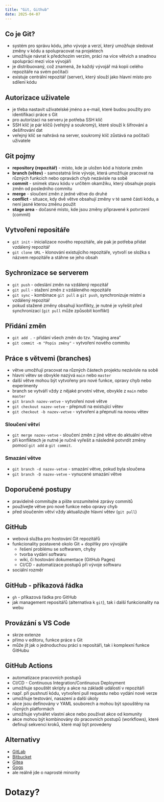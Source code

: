 ```yaml
---
title: "Git, Github"
date: 2025-04-07 
---
```


## Co je [Git]{.software}?

- systém pro správu kódu, jeho vývoje a verzí, který umožňuje sledovat změny v kódu a spolupracovat na projektech
- umožňuje návrat k předchozím verzím, práci na více větvích a snadnou spolupráci mezi více vývojáři
- je distribuovaný, což znamená, že každý vývojář má kopii celého repozitáře na svém počítači
- existuje centrální repozitář (server), který slouží jako hlavní místo pro sdílení kódu

## Autorizace uživatele

- je třeba nastavit uživatelské jméno a e-mail, které budou použity pro identifikaci práce s [Git]{.software}
- pro autorizaci na serveru je potřeba SSH klíč
- SSH klíč je pár klíčů (veřejný a soukromý), které slouží k šifrování a dešifrování dat
- veřejný klíč se nahrává na server, soukromý klíč zůstává na počítači uživatele

## Git pojmy

- **repository (repozitář)** - místo, kde je uložen kód a historie změn
- **branch (větev)** - samostatná linie vývoje, která umožňuje pracovat na různých funkcích nebo opravách chyb nezávisle na sobě
- **commit** - snímek stavu kódu v určitém okamžiku, který obsahuje popis změn od posledního commitu
- **merge** - sloučení změn z jedné větve do druhé
- **conflict** - situace, kdy dvě větve obsahují změny v té samé části kódu, a není jasné kterou změnu použít
- **stage area** - dočasné místo, kde jsou změny připravené k potvrzení (commit)

## Vytvoření repositáře

- `git init` - inicializace nového repozitáře, ale pak je potřeba přidat vzdálený repozitář
- `git clone URL` - klonování existujícího repozitáře, vytvoří se složka s názvem repozitáře a stáhne se jeho obsah

## Sychronizace se serverem

- `git push` - odeslání změn na vzdálený repozitář
- `git pull` - stažení změn z vzdáleného repozitáře
- `git sync` - kombinace `git pull` a `git push`, synchronizuje místní a vzdálený repozitář
- pokud stažené změny obsahují konflikty, je nutné je vyřešit před synchronizací (`git pull` může způsobit konflikt)

## Přidání změn

- `git add .` - přidání všech změn do tzv. "staging area"
- `git commit -m "Popis změny"` - vytvoření nového commitu

## Práce s větvemi (branches)

- větve umožňují pracovat na různých částech projektu nezávisle na sobě
- hlavní větev se obvykle nazývá `main` nebo `master`
- další větve mohou být vytvořeny pro nové funkce, opravy chyb nebo experimenty
- branch se vytváří vždy z nějaké prvotní větve, obvykle z `main` nebo `master`
- `git branch nazev-vetve` - vytvoření nové větve
- `git checkout nazev-vetve` - přepnutí na existující větev
- `git checkout -b nazev-vetve` - vytvoření a přepnutí na novou větev

### Sloučení větví

- `git merge nazev-vetve` - sloučení změn z jiné větve do aktuální větve
- při konfliktech je nutné je ručně vyřešit a následně potvrdit změny pomocí `git add` a `git commit`.

### Smazání větve

- `git branch -d nazev-vetve` - smazání větve, pokud byla sloučena
- `git branch -D nazev-vetve` - vynucené smazání větve

## Doporučené postupy

- pravidelně commitujte a pište srozumitelné zprávy commitů
- používejte větve pro nové funkce nebo opravy chyb
- před sloučením větví vždy aktualizujte hlavní větev (`git pull`)

## GitHub

- webová služba pro hostování Git repozitářů
- funkcionality postavené okolo Git + doplňky pro vývojáře
  - řešení problému se softwarem, chyby
  - tvorba vydání softwaru
  - wiki, či hostování dokumentace (GitHub Pages)
  - CI/CD - automatizace postupů při vývoje softwaru
- sociální rozměr

## GitHub - příkazová řádka

- `gh` - příkazová řádka pro GitHub
- jak management repositářů (alternativa k `git`), tak i další funkcionality na webu

## Provázání s [VS Code]{.software}

- skrze extenze 
- přímo v editoru, funkce práce s [Git]{.software}
- může jít jak o jednoduchou práci s repositáři, tak i komplexní funkce GitHubu

## GitHub Actions

- automatizace pracovních postupů
- CI/CD - Continuous Integration/Continuous Deployment
- umožňuje spouštět skripty a akce na základě událostí v repozitáři
- např. při pushnutí kódu, vytvoření pull requestu nebo vydání nové verze
- umožňuje testování, nasazení a další úkoly
- akce jsou definovány v YAML souborech a mohou být spouštěny na různých platformách
- umožňuje vytvářet vlastní akce nebo používat akce od komunity
- akce mohou být kombinovány do pracovních postupů (workflows), které definují sekvenci kroků, které mají být provedeny

## Alternativy

- [GitLab](https://gitlab.com)
- [Bitbucket](https://bitbucket.org)
- [Gitea](https://gitea.io)
- [Gogs](https://gogs.io)
- ale reálně jde o naprosté minority

# Dotazy? {.center}